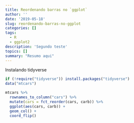 ```yaml
---
title: Reordenando barras no `ggplot`
author: ''
date: '2019-05-18'
slug: reordenando-barras-no-ggplot
categories: []
tags:
  - R
  - ggplot2
description: 'Segundo teste'
topics: []
summary: "Resumo aqui"
---
```


Instalando tidyverse

```r
if (!require("tidyverse")) install.packages("tidyverse")
data("mtcars")
```


```r
mtcars %>% 
  rownames_to_column("cars") %>% 
  mutate(cars = fct_reorder(cars, carb)) %>% 
  ggplot(aes(cars, carb)) +
  geom_col() +
  coord_flip()
```

